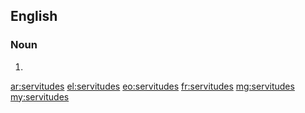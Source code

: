 ==English==

===Noun===
{{head|en|plural}}

# {{plural of|servitude|lang=en}}

[[ar:servitudes]]
[[el:servitudes]]
[[eo:servitudes]]
[[fr:servitudes]]
[[mg:servitudes]]
[[my:servitudes]]